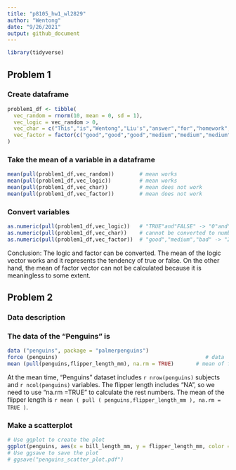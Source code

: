 ```yaml
---
title: "p8105_hw1_wl2829"
author: "Wentong"
date: "9/26/2021"
output: github_document
---
```


```r
library(tidyverse)
```

## Problem 1

### Create dataframe
```r
problem1_df <- tibble(
  vec_random = rnorm(10, mean = 0, sd = 1),
  vec_logic = vec_random > 0,
  vec_char = c("This","is","Wentong","Liu's","answer","for","homework","1","problem","1"),
  vec_factor = factor(c("good","good","good","medium","medium","medium","medium","bad","bad","bad"))
)
```

### Take the mean of a variable in a dataframe
```r
mean(pull(problem1_df,vec_random))        # mean works
mean(pull(problem1_df,vec_logic))         # mean works
mean(pull(problem1_df,vec_char))          # mean does not work
mean(pull(problem1_df,vec_factor))        # mean does not work
```

### Convert variables
```r
as.numeric(pull(problem1_df,vec_logic))   # "TRUE"and"FALSE" -> "0"and"1"
as.numeric(pull(problem1_df,vec_char))    # cannot be converted to numbers
as.numeric(pull(problem1_df,vec_factor))  # "good","medium","bad" -> "2","3","1"
```
Conclusion: The logic and factor can be converted. The mean of the logic vector works and it represents the tendency of true or false. On the other hand, the mean of factor vector can not be calculated because it is meaningless to some extent.

## Problem 2

### Data description

### The data of the "Penguins" is
```r
data ("penguins", package = "palmerpenguins")
force (penguins)                                               # data
mean (pull(penguins,flipper_length_mm), na.rm = TRUE)       # mean of flipper length  
```
At the mean time, "Penguins" dataset includes `r nrow(penguins)` subjects and `r ncol(penguins)` variables. The flipper length includes "NA", so we need to use "na.rm =TRUE" to calculate the rest numbers. The mean of the flipper length is `r mean ( pull ( penguins,flipper_length_mm ), na.rm = TRUE ) `. 

### Make a scatterplot
```r
# Use ggplot to create the plot
ggplot(penguins, aes(x = bill_length_mm, y = flipper_length_mm, color = (species))) + geom_point()
# Use ggsave to save the plot
# ggsave("penguins_scatter_plot.pdf")
```



